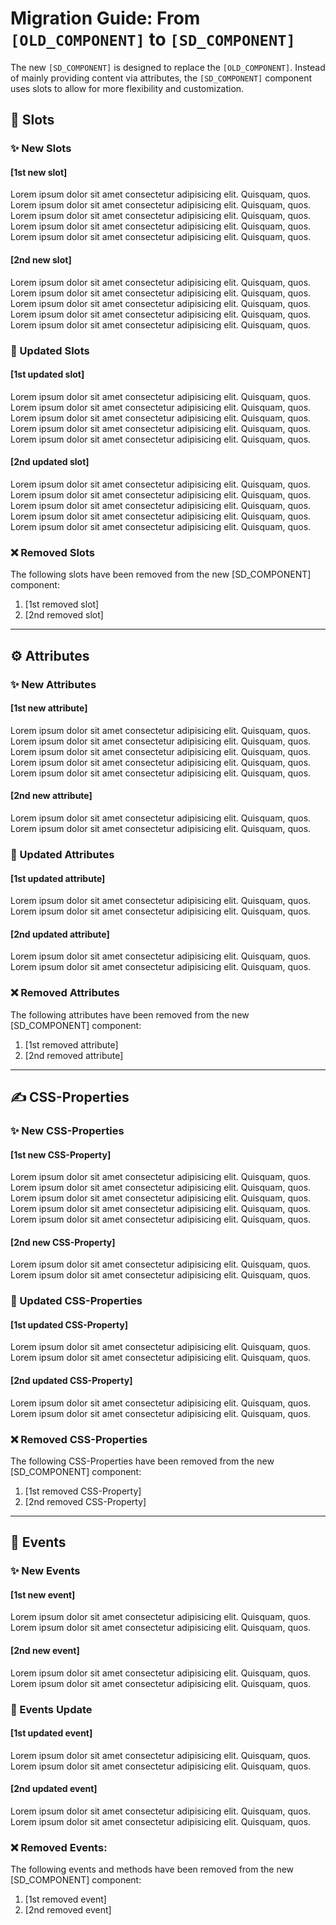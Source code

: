 
# Migration Guide: From `[OLD_COMPONENT]` to `[SD_COMPONENT]`

The new `[SD_COMPONENT]` is designed to replace the `[OLD_COMPONENT]`. Instead of mainly providing content via attributes, the `[SD_COMPONENT]` component uses slots to allow for more flexibility and customization.

## 💾 Slots

### ✨ New Slots

#### [1st new slot]

Lorem ipsum dolor sit amet consectetur adipisicing elit. Quisquam, quos. Lorem ipsum dolor sit amet consectetur adipisicing elit. Quisquam, quos. Lorem ipsum dolor sit amet consectetur adipisicing elit. Quisquam, quos. Lorem ipsum dolor sit amet consectetur adipisicing elit. Quisquam, quos. Lorem ipsum dolor sit amet consectetur adipisicing elit. Quisquam, quos.

#### [2nd new slot]

Lorem ipsum dolor sit amet consectetur adipisicing elit. Quisquam, quos. Lorem ipsum dolor sit amet consectetur adipisicing elit. Quisquam, quos. Lorem ipsum dolor sit amet consectetur adipisicing elit. Quisquam, quos. Lorem ipsum dolor sit amet consectetur adipisicing elit. Quisquam, quos. Lorem ipsum dolor sit amet consectetur adipisicing elit. Quisquam, quos.

### 🔀 Updated Slots

#### [1st updated slot]

Lorem ipsum dolor sit amet consectetur adipisicing elit. Quisquam, quos. Lorem ipsum dolor sit amet consectetur adipisicing elit. Quisquam, quos. Lorem ipsum dolor sit amet consectetur adipisicing elit. Quisquam, quos. Lorem ipsum dolor sit amet consectetur adipisicing elit. Quisquam, quos. Lorem ipsum dolor sit amet consectetur adipisicing elit. Quisquam, quos.

#### [2nd updated slot]

Lorem ipsum dolor sit amet consectetur adipisicing elit. Quisquam, quos. Lorem ipsum dolor sit amet consectetur adipisicing elit. Quisquam, quos. Lorem ipsum dolor sit amet consectetur adipisicing elit. Quisquam, quos. Lorem ipsum dolor sit amet consectetur adipisicing elit. Quisquam, quos. Lorem ipsum dolor sit amet consectetur adipisicing elit. Quisquam, quos.

### ❌ Removed Slots

The following slots have been removed from the new [SD_COMPONENT] component:

1. [1st removed slot]
2. [2nd removed slot]

<hr />

## ⚙️ Attributes

### ✨ New Attributes

#### [1st new attribute]

Lorem ipsum dolor sit amet consectetur adipisicing elit. Quisquam, quos. Lorem ipsum dolor sit amet consectetur adipisicing elit. Quisquam, quos. Lorem ipsum dolor sit amet consectetur adipisicing elit. Quisquam, quos. Lorem ipsum dolor sit amet consectetur adipisicing elit. Quisquam, quos. Lorem ipsum dolor sit amet consectetur adipisicing elit. Quisquam, quos.

#### [2nd new attribute]

Lorem ipsum dolor sit amet consectetur adipisicing elit. Quisquam, quos. Lorem ipsum dolor sit amet consectetur adipisicing elit. Quisquam, quos.

### 🔀 Updated Attributes

#### [1st updated attribute]

Lorem ipsum dolor sit amet consectetur adipisicing elit. Quisquam, quos. Lorem ipsum dolor sit amet consectetur adipisicing elit. Quisquam, quos.

#### [2nd updated attribute]

Lorem ipsum dolor sit amet consectetur adipisicing elit. Quisquam, quos. Lorem ipsum dolor sit amet consectetur adipisicing elit. Quisquam, quos.

### ❌ Removed Attributes

The following attributes have been removed from the new [SD_COMPONENT] component:

1. [1st removed attribute]
2. [2nd removed attribute]

<hr />

## ✍️ CSS-Properties

### ✨ New CSS-Properties

#### [1st new CSS-Property]

Lorem ipsum dolor sit amet consectetur adipisicing elit. Quisquam, quos. Lorem ipsum dolor sit amet consectetur adipisicing elit. Quisquam, quos. Lorem ipsum dolor sit amet consectetur adipisicing elit. Quisquam, quos. Lorem ipsum dolor sit amet consectetur adipisicing elit. Quisquam, quos. Lorem ipsum dolor sit amet consectetur adipisicing elit. Quisquam, quos.

#### [2nd new CSS-Property]

Lorem ipsum dolor sit amet consectetur adipisicing elit. Quisquam, quos. Lorem ipsum dolor sit amet consectetur adipisicing elit. Quisquam, quos.

### 🔀 Updated CSS-Properties

#### [1st updated CSS-Property]

Lorem ipsum dolor sit amet consectetur adipisicing elit. Quisquam, quos. Lorem ipsum dolor sit amet consectetur adipisicing elit. Quisquam, quos.

#### [2nd updated CSS-Property]

Lorem ipsum dolor sit amet consectetur adipisicing elit. Quisquam, quos. Lorem ipsum dolor sit amet consectetur adipisicing elit. Quisquam, quos.

### ❌ Removed CSS-Properties

The following CSS-Properties have been removed from the new [SD_COMPONENT] component:

1. [1st removed CSS-Property]
2. [2nd removed CSS-Property]

<hr />

## 🥳 Events

### ✨ New Events

#### [1st new event]

Lorem ipsum dolor sit amet consectetur adipisicing elit. Quisquam, quos. Lorem ipsum dolor sit amet consectetur adipisicing elit. Quisquam, quos.

#### [2nd new event]

Lorem ipsum dolor sit amet consectetur adipisicing elit. Quisquam, quos. Lorem ipsum dolor sit amet consectetur adipisicing elit. Quisquam, quos.

### 🔄 Events Update

#### [1st updated event]

Lorem ipsum dolor sit amet consectetur adipisicing elit. Quisquam, quos. Lorem ipsum dolor sit amet consectetur adipisicing elit. Quisquam, quos.

#### [2nd updated event]

Lorem ipsum dolor sit amet consectetur adipisicing elit. Quisquam, quos. Lorem ipsum dolor sit amet consectetur adipisicing elit. Quisquam, quos.

### ❌ Removed Events:

The following events and methods have been removed from the new [SD_COMPONENT] component:

1. [1st removed event]
2. [2nd removed event]
